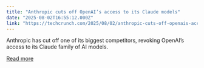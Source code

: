 ```yaml
---
title: "Anthropic cuts off OpenAI’s access to its Claude models"
date: "2025-08-02T16:55:12.000Z"
link: "https://techcrunch.com/2025/08/02/anthropic-cuts-off-openais-access-to-its-claude-models/"
---
```


Anthropic has cut off one of its biggest competitors, revoking OpenAI’s access to its Claude family of AI models.

[Read more](https://techcrunch.com/2025/08/02/anthropic-cuts-off-openais-access-to-its-claude-models/)
